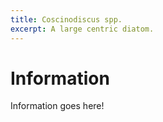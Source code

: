 ```yaml
---
title: Coscinodiscus spp.
excerpt: A large centric diatom.
---
```


<Block
  src="gallery/profile"
  image="gallery/Marine Invertebrates/Mollusca/Crepidula spp.png"
  imageAlt="Microscopic photo of Crepidula spp. larva."
  video="https://player.vimeo.com/video/431672375"
/>

# Information
Information goes here!
